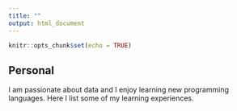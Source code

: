 ```yaml
---
title: ""
output: html_document
---
```


```r
knitr::opts_chunk$set(echo = TRUE)
```

## Personal

I am passionate about data and I enjoy learning new programming languages. Here I list some of my learning experiences.
